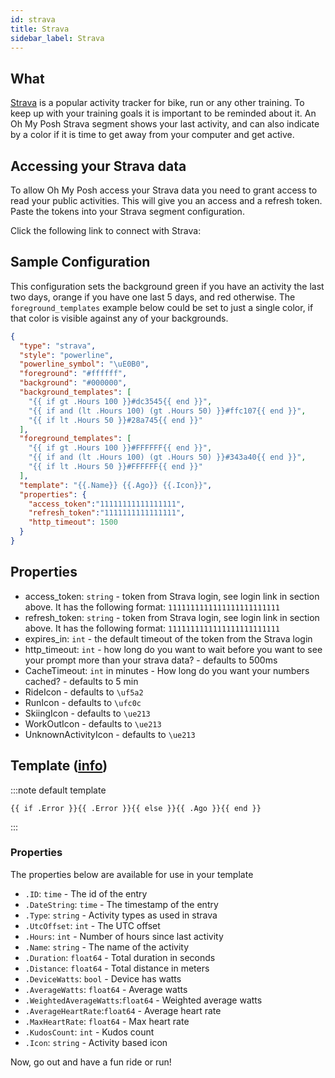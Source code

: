 ```yaml
---
id: strava
title: Strava
sidebar_label: Strava
---
```



## What

[Strava][strava] is a popular activity tracker for bike, run or any other training.
To keep up with your training goals it is important to be reminded about it.
An Oh My Posh Strava segment shows your last activity,
and can also indicate by a color if it is time to get away from your computer and get active.

## Accessing your Strava data

To allow Oh My Posh access your Strava data you need to grant access to read your public activities.
This will give you an access and a refresh token. Paste the tokens into your Strava segment configuration.

Click the following link to connect with Strava:

<a href="https://www.strava.com/oauth/authorize?client_id=76033&response_type=code&redirect_uri=https://ohmyposh.dev/api/auth&approval_prompt=force&scope=read,activity:read&state=strava">
  <StravaConnect/>
</a>

## Sample Configuration

This configuration sets the background green if you have an activity the last two days,
orange if you have one last 5 days, and red otherwise. The `foreground_templates` example below could be set to just a single color,
if that color is visible against any of your backgrounds.

```json
{
  "type": "strava",
  "style": "powerline",
  "powerline_symbol": "\uE0B0",
  "foreground": "#ffffff",
  "background": "#000000",
  "background_templates": [
    "{{ if gt .Hours 100 }}#dc3545{{ end }}",
    "{{ if and (lt .Hours 100) (gt .Hours 50) }}#ffc107{{ end }}",
    "{{ if lt .Hours 50 }}#28a745{{ end }}"
  ],
  "foreground_templates": [
    "{{ if gt .Hours 100 }}#FFFFFF{{ end }}",
    "{{ if and (lt .Hours 100) (gt .Hours 50) }}#343a40{{ end }}",
    "{{ if lt .Hours 50 }}#FFFFFF{{ end }}"
  ],
  "template": "{{.Name}} {{.Ago}} {{.Icon}}",
  "properties": {
    "access_token":"11111111111111111",
    "refresh_token":"1111111111111111",
    "http_timeout": 1500
  }
}
```

## Properties

- access_token: `string` - token from Strava login, see login link in section above. It has the following format: `1111111111111111111111111`
- refresh_token: `string` - token from Strava login, see login link in section above. It has the following format: `1111111111111111111111111`
- expires_in: `int` - the default timeout of the token from the Strava login
- http_timeout: `int` - how long do you want to wait before you want to see your prompt more than your strava data? - defaults to 500ms
- CacheTimeout: `int` in minutes - How long do you want your numbers cached? - defaults to 5 min
- RideIcon - defaults to `\uf5a2`
- RunIcon - defaults to `\ufc0c`
- SkiingIcon - defaults to `\ue213`
- WorkOutIcon - defaults to `\ue213`
- UnknownActivityIcon - defaults to `\ue213`

## Template ([info][templates])

:::note default template

``` template
{{ if .Error }}{{ .Error }}{{ else }}{{ .Ago }}{{ end }}
```

:::

### Properties

The properties below are available for use in your template

- `.ID`: `time` - The id of the entry
- `.DateString`: `time` - The timestamp of the entry
- `.Type`: `string` - Activity types as used in strava
- `.UtcOffset`: `int` - The UTC offset
- `.Hours`: `int` - Number of hours since last activity
- `.Name`: `string` - The name of the activity
- `.Duration`: `float64` - Total duration in seconds
- `.Distance`: `float64` - Total distance in meters
- `.DeviceWatts`: `bool`  - Device has watts
- `.AverageWatts`: `float64` - Average watts
- `.WeightedAverageWatts`:`float64` - Weighted average watts
- `.AverageHeartRate`:`float64` - Average heart rate
- `.MaxHeartRate`: `float64` - Max heart rate
- `.KudosCount`: `int` - Kudos count
- `.Icon`: `string` - Activity based icon

Now, go out and have a fun ride or run!

[templates]: /docs/configuration/templates
[strava]: http://www.strava.com/
[strava-connect]: https://www.strava.com/oauth/authorize?client_id=76033&response_type=code&redirect_uri=https://ohmyposh.dev/api/auth&approval_prompt=force&scope=read,activity:read
